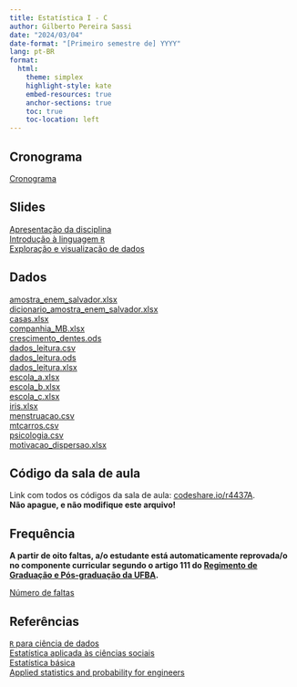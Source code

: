 ```yaml
---
title: Estatística I - C
author: Gilberto Pereira Sassi
date: "2024/03/04"
date-format: "[Primeiro semestre de] YYYY"
lang: pt-BR
format:
  html:
    theme: simplex
    highlight-style: kate
    embed-resources: true
    anchor-sections: true
    toc: true
    toc-location: left
---
```


## Cronograma

[Cronograma](https://docs.google.com/spreadsheets/d/1aVHXzWIiA9eFzstYzUdiP3x3X8EJDsAtYXqnPSJfReY/edit?usp=sharing){target="_blank"}

## Slides

[Apresentação da disciplina](primeiro-dia-mat022.pdf){target="_blank"}<br>
[Introdução à linguagem `R`](linguagem-r.pdf){target="_blank"}<br>
[Exploração e visualização de dados](exploracao-visualizacao.pdf)

## Dados

[amostra_enem_salvador.xlsx](amostra_enem_salvador.xlsx)<br>
[dicionario_amostra_enem_salvador.xlsx](dicionario_enem_2022.xlsx)<br>
[casas.xlsx](casas.xlsx)<br>
[companhia_MB.xlsx](companhia_MB.xlsx)<br>
[crescimento_dentes.ods](crescimento_dentes.ods)<br>
[dados_leitura.csv](dados_leitura.csv)<br>
[dados_leitura.ods](dados_leitura.ods)<br>
[dados_leitura.xlsx](dados_leitura.xlsx)<br>
[escola_a.xlsx](escola_a.xlsx)<br>
[escola_b.xlsx](escola_b.xlsx)<br>
[escola_c.xlsx](escola_c.xlsx)<br>
[iris.xlsx](iris.xlsx)<br>
[menstruacao.csv](menstruacao.csv)<br>
[mtcarros.csv](mtcarros.csv)<br>
[psicologia.csv](psicologia.csv)<br>
[motivacao_dispersao.xlsx](motivacao_dispersao.xlsx)


## Código da sala de aula

Link com todos os códigos da sala de aula: [codeshare.io/r4437A](https://codeshare.io/r4437A){target="_blank"}. <br>
**Não apague, e não modifique este arquivo!**

## Frequência

**A partir de oito faltas, a/o estudante está automaticamente reprovada/o no componente curricular segundo o artigo 111 do [Regimento de Graduação e Pós-graduação da UFBA](https://ea.ufba.br/wp-content/uploads/2020/06/UFBA-Regulamento-Ensino-.pdf){target="_blank"}.**

[Número de faltas](https://docs.google.com/spreadsheets/d/1soPQoQYdyZtDtuLB_Vr_u3fuQjCdMPuK0j_MIU-msA0/edit?usp=sharing){target="_blank"}

## Referências

[`R` para ciência de dados](https://r4ds.hadley.nz/){target="_blank"}<br>
[Estatística aplicada às ciências sociais](estatistica-aplicada-barbetta.pdf){target="_blank"}<br>
[Estatística básica](estatistica-basica-bussab-morettin.pdf){target="_blank"}<br>
[Applied statistics and probability for engineers](applied-statistics-montgomery.pdf){target="_blank"}